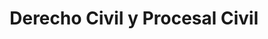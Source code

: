 ---
id: 1
title: 'Derecho Civil y Procesal Civil'
src: 'https://res.cloudinary.com/dixzojb4s/image/upload/v1729902681/derecho_civil_owrzyv.jpg'
alt: 'Imagen de derecho'
description: 'Asesoramiento y representación en conflictos civiles, contratos, y más.'
---
